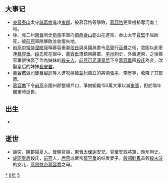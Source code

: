 {{yearTOC|358|东晋'''[[升平|升平]]二年'''；前凉'''[[建兴_(晋愍帝)|建兴]]四十六年'''；代国'''[[建国_(代)|建国]]二十一年'''；前秦'''[[永兴_(苻坚)|永兴]]二年'''；前燕'''[[光寿|光寿]]二年'''}}

== 大事记 ==
*[[東晉|東晉]][[泰山|泰山]]太守[[諸葛攸|諸葛攸]]進攻[[東郡|東郡]]，被慕容恪等擊敗，[[慕容恪|慕容恪]]更乘機掠奪河南土地。
*徐、兗二州[[東晉|東晉]]刺史[[荀羨|荀羨]]率軍向[[前燕|前燕]][[泰山郡|泰山郡]]山茌進攻，泰山太守[[賈堅|賈堅]]不屈而死，被[[前燕|前燕]]軍隊擊敗並收復失地。
*[[前燕|前燕]][[中常侍|中常侍]][[涅皓|涅皓]]誣稱慕容垂妻[[成昭皇后|段氏]]與吳國典書令[[高弼|高弼]]行[[巫蠱|巫蠱]]之術，意圖以此牽連[[慕容垂|慕容垂]]。[[先段后|段氏]]死在獄中，[[慕容垂|慕容垂]]遷鎮東將軍、[[平州|平州]]刺史，外鎮遼東，之後慕容垂很快娶了作為妹妹的[[段王妃|段夫人]]，[[前燕|前燕]][[景昭皇后|可足渾皇后]]下令[[慕容垂|慕容垂]]降[[段王妃|段氏]]為妾，改娶皇后的妹妹[[可足渾王妃_(後燕成武帝)|長安君]]。
*[[慕容儁|慕容儁]]派[[司徒|司徒]][[慕容評|慕容評]]等人進攻盤據[[並州|並州]]自立的將領[[張平|張平]]、[[李歷|李歷]]等，收降了其部眾。
*[[慕容儁|慕容儁]]下令[[前燕|前燕]]全國州郡整頓戶口，準備組織150萬大軍以滅[[東晉|東晉]]，但於隔年閱軍時逝世。

== 出生 ==
*

== 逝世 ==
{{Wikisource year mention}}
*[[謝奕|謝奕]]，[[陳郡|陳郡]][[陽夏|陽夏]]人。[[晉朝|晉朝]]官員，東晉[[太保|太保]][[謝安|謝安]]兄。官至安西將軍、豫州刺史。
*[[成昭皇后|成昭皇后]]段氏，[[前燕|前燕]]人，[[后燕|后燕]]成武帝[[慕容垂|慕容垂]]的结发妻子，[[段部鲜卑|段部鲜卑]]首领[[段末波|段末波]]的女儿，[[慕容寶|燕惠愍帝慕容寶]]之母。

[[Category:358年|*]]
[[Category:350年代|8年]]
[[Category:4世纪各年|5]]